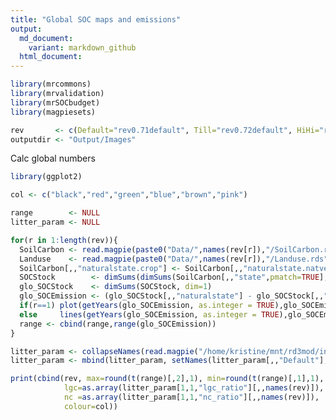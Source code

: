 ```yaml
---
title: "Global SOC maps and emissions"
output:
  md_document:
    variant: markdown_github
  html_document:  
---
```


```r
library(mrcommons)
library(mrvalidation)
library(mrSOCbudget)
library(magpiesets)

rev       <- c(Default="rev0.71default", Till="rev0.72default", HiHi="rev0.71LGhigh_Nhigh", HiLo="rev0.71LGhigh_Nlow", LoHi="rev0.71LGlow_Nhigh", LoLo="rev0.71LGlow_Nlow")
outputdir <- "Output/Images"

```

Calc global numbers

```r

library(ggplot2)

col <- c("black","red","green","blue","brown","pink")

range        <- NULL
litter_param <- NULL

for(r in 1:length(rev)){
  SoilCarbon <- read.magpie(paste0("Data/",names(rev[r]),"/SoilCarbon.rds"))
  Landuse    <- read.magpie(paste0("Data/",names(rev[r]),"/Landuse.rds"))
  SoilCarbon[,,"naturalstate.crop"] <- SoilCarbon[,,"naturalstate.natveg"]
  SOCStock        <- dimSums(dimSums(SoilCarbon[,,"state",pmatch=TRUE], dim=3.3)* Landuse, dim=3.2)
  glo_SOCStock    <- dimSums(SOCStock, dim=1) 
  glo_SOCEmission <- (glo_SOCStock[,,"naturalstate"] - glo_SOCStock[,,"actualstate"])/1000
  if(r==1) plot(getYears(glo_SOCEmission, as.integer = TRUE),glo_SOCEmission, type="l", xlab="Time", ylab="Global SOC Debt in GtC", ylim=c(30,60))
  else     lines(getYears(glo_SOCEmission, as.integer = TRUE),glo_SOCEmission, type="l", xlab="Time", ylab="Global SOC Debt in GtC", col=col[r])
  range <- cbind(range,range(glo_SOCEmission))
}

litter_param <- collapseNames(read.magpie("/home/kristine/mnt/rd3mod/inputdata/sources/SOCbudgetParam/all.csv"))
litter_param <- mbind(litter_param, setNames(litter_param[,,"Default"],gsub("Default","Till",getNames(litter_param[,,"Default"]))))

print(cbind(rev, max=round(t(range)[,2],1), min=round(t(range)[,1],1), 
            lgc=as.array(litter_param[1,1,"lgc_ratio"][,,names(rev)]), 
            nc =as.array(litter_param[1,1,"nc_ratio"][,,names(rev)]), 
            colour=col))
```









